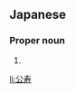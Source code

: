 ==Japanese==
{{ja-kanjitab|こう|じゅ|yomi=o}}

===Proper noun===
{{ja-pos|proper|こうじゅ}}

# {{given name|male|lang=ja|sort=こうじゅ}}

[[li:公寿]]